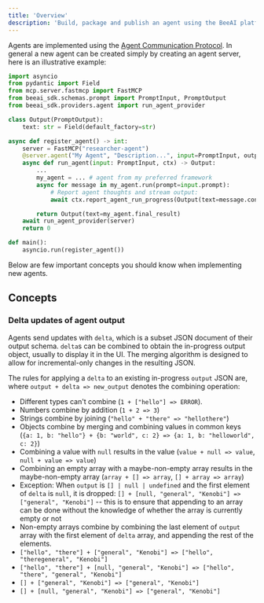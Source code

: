 ```yaml
---
title: 'Overview'
description: 'Build, package and publish an agent using the BeeAI platform'
---
```


Agents are implemented using the [Agent Communication Protocol](https://github.com/i-am-bee/beeai/tree/main/packages/acp-python-sdk).
In general a new agent can be created simply by creating an agent server, here is an illustrative example:

```python
import asyncio
from pydantic import Field
from mcp.server.fastmcp import FastMCP
from beeai_sdk.schemas.prompt import PromptInput, PromptOutput
from beeai_sdk.providers.agent import run_agent_provider

class Output(PromptOutput):
    text: str = Field(default_factory=str)

async def register_agent() -> int:
    server = FastMCP("researcher-agent")
    @server.agent("My Agent", "Description...", input=PromptInput, output=Output)
    async def run_agent(input: PromptInput, ctx) -> Output:
        ...
        my_agent = ... # agent from my preferred framework
        async for message in my_agent.run(prompt=input.prompt):
            # Report agent thoughts and stream output:
            await ctx.report_agent_run_progress(Output(text=message.content))

        return Output(text=my_agent.final_result)
    await run_agent_provider(server)
    return 0

def main():
    asyncio.run(register_agent())
```

Below are few important concepts you should know when implementing new agents.

## Concepts

### Delta updates of agent output

Agents send updates with `delta`, which is a subset JSON document of their output schema. `delta`s can be combined to obtain the in-progress output object, usually to display it in the UI. The merging algorithm is designed to allow for incremental-only changes in the resulting JSON.

The rules for applying a `delta` to an existing in-progress `output` JSON are, where `output + delta => new_output` denotes the combining operation:
- Different types can't combine (`1 + ["hello"] => ERROR`).
- Numbers combine by addition (`1 + 2 => 3`)
- Strings combine by joining (`"hello" + "there" => "hellothere"`)
- Objects combine by merging and combining values in common keys (`{a: 1, b: "hello"} + {b: "world", c: 2} => {a: 1, b: "helloworld", c: 2}`)
- Combining a value with `null` results in the value (`value + null => value`, `null + value => value`)
- Combining an empty array with a maybe-non-empty array results in the maybe-non-empty array (`array + [] => array`, `[] + array => array`)
- Exception: When `output` is `[] | null | undefined` and the first element of `delta` is `null`, it is dropped: `[] + [null, "general", "Kenobi"] => ["general", "Kenobi"]` -- this is to ensure that appending to an array can be done without the knowledge of whether the array is currently empty or not
- Non-empty arrays combine by combining the last element of `output` array with the first element of `delta` array, and appending the rest of the elements.
- `["hello", "there"] + ["general", "Kenobi"] => ["hello", "theregeneral", "Kenobi"]`
- `["hello", "there"] + [null, "general", "Kenobi"] => ["hello", "there", "general", "Kenobi"]`
- `[] + ["general", "Kenobi"] => ["general", "Kenobi"]`
- `[] + [null, "general", "Kenobi"] => ["general", "Kenobi"]`
